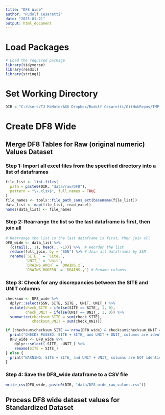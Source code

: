 ```yaml
---
title: "DF8 Wide"
author: "Rudolf Cesaretti"
date: "2025-01-21"
output: html_document
---
```



# Load Packages

```r
# Load the required package
library(tidyverse)
library(readxl)
library(stringi)

```


# Set Working Directory

```r
DIR = "C:/Users/TJ McMote/ASU Dropbox/Rudolf Cesaretti/GitHubRepos/TMP-database/"
```


# Create DF8 Wide 

## Merge DF8 Tables for Raw (original numeric) Values Dataset


### Step 1: Import all excel files from the specified directory into a list of dataframes

```r

file_list <- list.files(
  path = paste0(DIR, "data/raw/DF8"),
  pattern = "\\.xlsx$", full.names = TRUE
)
file_names <- tools::file_path_sans_ext(basename(file_list))
data_list <- map(file_list, read_excel)
names(data_list) <- file_names

```

### Step 2: Rearrange the list so the last dataframe is first, then join all
```r

# Rearrange the list so the last dataframe is first, then join all
DF8_wide <- data_list %>%
  {c(tail(., 1), head(., -1))} %>%  # Reorder the list
  reduce(full_join, by = "SSN") %>% # Join all dataframes by SSN
  rename(`SITE_` = `Site.`,
         `UNIT_` = `Unit`,
         `DRAINS_ARCH` = `DRAINS.x`,
         `DRAINS_MODERN` = `DRAINS.y`) # Rename columns

```

### Step 3: Check for any discrepancies between the SITE and UNIT columns

```r

checksum <- DF8_wide %>% 
  dplyr::select(SSN, SITE, SITE_, UNIT, UNIT_) %>% 
  mutate(check_SITE = ifelse(SITE == SITE_, 1, 0),
         check_UNIT = ifelse(UNIT == UNIT_, 1, 0)) %>% 
  summarize(checksum_SITE = sum(check_SITE),
            checksum_UNIT = sum(check_UNIT))

if (checksum$checksum_SITE == nrow(DF8_wide) & checksum$checksum_UNIT == nrow(DF8_wide)) {
  print("CHECKS PASSED: SITE + SITE_ and UNIT + UNIT_ columns are identical across all rows")
  DF8_wide <- DF8_wide %>% 
    dplyr::select(-SITE, -UNIT_) %>% 
    rename(SITE = SITE_)
} else {
  print("WARNING: SITE + SITE_ and UNIT + UNIT_ columns are NOT identical across all rows")
}

```

### Step 4: Save the DF8_wide dataframe to a CSV file

```r
write_csv(DF8_wide, paste0(DIR, "data/DF8_wide_raw_values.csv"))
```



## Process DF8 wide dataset values for Standardized Dataset








